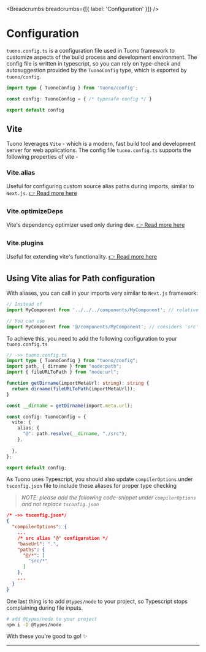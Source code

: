 
<MetaTags
  title="Tuono - tuono.config.ts"
  canonical="https://tuono.dev/documentation/configuration"
/>


<Breadcrumbs breadcrumbs={[{ label: 'Configuration' }]} />

# Configuration

`tuono.config.ts` is a configuration file used in Tuono framework to customize aspects of the 
build process and development environment. The config file is written in typescript, so you can rely on type-check and autosuggestion provided by the `TuonoConfig` type,
which is exported by `tuono/config`.

```ts
import type { TuonoConfig } from 'tuono/config';

const config: TuonoConfig = { /* typesafe config */ }

export default config
```

## Vite

Tuono leverages `Vite` - which is a modern, fast build tool and development server for web applications. The config file `tuono.config.ts` supports the following properties of vite -

### Vite.alias

Useful for configuring custom source alias paths during imports, similar to `Next.js`. [ 👉 Read more here](https://vite.dev/config/shared-options)

### Vite.optimizeDeps

Vite's dependency optimizer used only during dev. [ 👉 Read more here](https://vite.dev/config/dep-optimization-options)

### Vite.plugins

Useful for extending vite's functionality. [ 👉 Read more here](https://vite.dev/guide/using-plugins)


## Using Vite alias for Path configuration

With aliases, you can call in your imports very similar to `Next.js` framework:

```typescript
// Instead of
import MyComponent from '../../../components/MyComponent'; // relative to src folder

// You can use
import MyComponent from '@/components/MyComponent'; // considers 'src' as baseFolder
```

To achieve this, you need to add the following configuration to your `tuono.config.ts`

```typescript
// ->> tuono.config.ts
import type { TuonoConfig } from "tuono/config";
import path, { dirname } from "node:path";
import { fileURLToPath } from "node:url";

function getDirname(importMetaUrl: string): string {
  return dirname(fileURLToPath(importMetaUrl));
}

const __dirname = getDirname(import.meta.url);

const config: TuonoConfig = {
  vite: {
    alias: {
      "@": path.resolve(__dirname, "./src"),
    },
    
  },
};

export default config;
```

As Tuono uses Typescript, you should also update `compilerOptions` under `tsconfig.json` file to include these aliases for proper type checking

> *NOTE: please add the following code-snippet under `compilerOptions` and not replace `tsconfig.json`*

```json
/* ->> tsconfig.json*/
{
  "compilerOptions": {
    ...
    /* src alias "@" configuration */
    "baseUrl": ".",
    "paths": {
      "@/*": [
        "src/*"
      ]
    },
    ...
  }
}
```

One last thing is to add `@types/node` to your project, so Typescript stops complaining during file inputs.

```bash
# add @types/node to your project
npm i -D @types/node
```


With these you're good to go! ✨

---